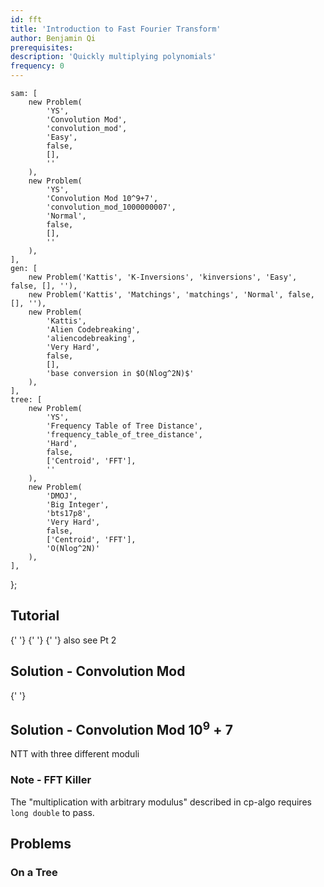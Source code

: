 ```yaml
---
id: fft
title: 'Introduction to Fast Fourier Transform'
author: Benjamin Qi
prerequisites:
description: 'Quickly multiplying polynomials'
frequency: 0
---
```




	sam: [
		new Problem(
			'YS',
			'Convolution Mod',
			'convolution_mod',
			'Easy',
			false,
			[],
			''
		),
		new Problem(
			'YS',
			'Convolution Mod 10^9+7',
			'convolution_mod_1000000007',
			'Normal',
			false,
			[],
			''
		),
	],
	gen: [
		new Problem('Kattis', 'K-Inversions', 'kinversions', 'Easy', false, [], ''),
		new Problem('Kattis', 'Matchings', 'matchings', 'Normal', false, [], ''),
		new Problem(
			'Kattis',
			'Alien Codebreaking',
			'aliencodebreaking',
			'Very Hard',
			false,
			[],
			'base conversion in $O(Nlog^2N)$'
		),
	],
	tree: [
		new Problem(
			'YS',
			'Frequency Table of Tree Distance',
			'frequency_table_of_tree_distance',
			'Hard',
			false,
			['Centroid', 'FFT'],
			''
		),
		new Problem(
			'DMOJ',
			'Big Integer',
			'bts17p8',
			'Very Hard',
			false,
			['Centroid', 'FFT'],
			'O(Nlog^2N)'
		),
	],
};

<Problems problems={problems.sam} />

## Tutorial

<Resources>
	<Resource
		source="cp-algo"
		url="https://cp-algorithms.com/algebra/fft.html"
		title="FFT"
		starred
	>
		{' '}
	</Resource>
	<Resource
		source="CSA"
		url="https://csacademy.com/blog/fast-fourier-transform-and-variations-of-it/"
		title="FFT and Variations"
	>
		{' '}
	</Resource>
	<Resource
		source="CF"
		title="adamant - Lecture Notes"
		url="http://codeforces.com/blog/entry/55572"
	>
		{' '}
	</Resource>
	<Resource
		source="CF"
		title="FFT / NTT: The tough made simple Pt 1"
		url="http://codeforces.com/blog/entry/43499"
	>
		also see Pt 2
	</Resource>
</Resources>

## Solution - Convolution Mod

<Resources>
	<Resource
		source="Benq"
		title="FFT"
		url="https://github.com/bqi343/USACO/blob/master/Implementations/content/numerical/Polynomials/FFT.h"
	>
		{' '}
	</Resource>
</Resources>

## Solution - Convolution Mod $10^9+7$

<Resources>
	<Resource
		source="Benq"
		title="FFTmod"
		url="https://github.com/bqi343/USACO/blob/master/Implementations/content/numerical/Polynomials/FFTmod.h"
	>
		NTT with three different moduli
	</Resource>
</Resources>

### Note - FFT Killer

The "multiplication with arbitrary modulus" described in cp-algo requires `long double` to pass.

## Problems

<!-- - [Counting Triplets](https://toph.co/p/counting-triplets) -->

<Problems problems={problems.gen} />

### On a Tree

<Problems problems={problems.tree} />
